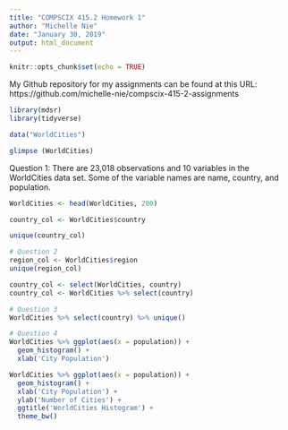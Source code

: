 ```yaml
---
title: "COMPSCIX 415.2 Homework 1"
author: "Michelle Nie"
date: "January 30, 2019"
output: html_document
---
```


```r
knitr::opts_chunk$set(echo = TRUE)
```



My Github repository for my assignments can be found at this URL: https://github.com/michelle-nie/compscix-415-2-assignments

```r
library(mdsr)
library(tidyverse)

data("WorldCities")
```


```r
glimpse (WorldCities) 
```

Question 1: There are 23,018 observations and 10 variables in the WorldCities data set. Some of the variable names are name, country, and population.

```r
WorldCities <- head(WorldCities, 200) 

country_col <- WorldCities$country

unique(country_col)
```


```r
# Question 2
region_col <- WorldCities$region
unique(region_col)
```


```r
country_col <- select(WorldCities, country)
country_col <- WorldCities %>% select(country)
```


```r
# Question 3
WorldCities %>% select(country) %>% unique()
```


```r
# Question 4
WorldCities %>% ggplot(aes(x = population)) + 
  geom_histogram() +
  xlab('City Population')
```


```r
WorldCities %>% ggplot(aes(x = population)) +
  geom_histogram() +
  xlab('City Population') +
  ylab('Number of Cities') +
  ggtitle('WorldCities Histogram') + 
  theme_bw()
```


